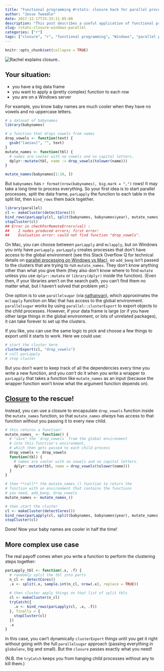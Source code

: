 ```yaml
---
title: "Functional programming #rstats: closure hack for parallel processing on windows!"
author: "Jesse Tweedle"
date: 2017-12-17T15:33:11-05:00
description: "This post describes a useful application of functional programming. Parallel processes on Windows don't have access to the global environment. Closures can encapsulate dependencies in the functions you pass, saving you from missing function errors."
slug: rstats-closure-windows-parallel
categories: ["r"]
tags: ["closure", "r", "functional programming", "Windows", "parallel processing", "babynames"]
---
```

```r
knitr::opts_chunk$set(collapse = TRUE)
```

![Rachel explains closure.](/images/closure.gif).

## Your situation: 

* you have a big data frame
* you want to apply a (pretty complex) function to each row
* you are on a Windows server

For example, you know baby names are much cooler when they have no vowels and no uppercase letters.
``` r
# a dataset of babynames
library(babynames)

# a function that drops vowels from names
drop_vowels <- function(text) {
  gsub("[aeiou]", "", text) 
}
mutate_names <- function(tbl) {
  # names are cooler with no vowels and no capital letters.
  dplyr::mutate(tbl, name := drop_vowels(tolower(name)))
}

mutate_names(babynames[1:10, ])
```

But `babynames` has `r format(nrow(babynames), big.mark = ",")` rows! It may take a long time to process everything.  So your first idea is to start parallel processes, split the data frame, `parLapply` the function to each table in the split list, then `bind_rows` them back together. 

``` r
library(parallel)
cl <- makeCluster(detectCores())
bind_rows(parLapply(cl, split(babynames, babynames$year), mutate_names))
stopCluster(cl)
## Error in checkForRemoteErrors(val) : 
##    2 nodes produced errors; first error: 
##    Evaluation error: could not find function "drop_vowels". 
```

On Mac, you can choose between `parLapply` and `mclapply`, but on Windows you only have `parLapply`. `parLapply` creates processes that don't have access to the global environment (see this Stack Overflow Q for technical details on [parallel processing on Windows vs Mac](https://stackoverflow.com/questions/17196261/understanding-the-differences-between-mclapply-and-parlapply-in-r)), so `add_bang` isn't passed to the clusters that are trying to run `mutate_names`. They don't know anything other than what you give them (they also don't know where to find `mutate` unless you use `dplyr::mutate` or `library(dplyr)` inside the function). (Even then, if your libraries aren't on the search path, you can't find them no matter what, but I haven't solved that problem yet.)

One option is to use `parallelsugar` (via [nathanvan](https://github.com/nathanvan/parallelsugar)), which approximates the `mclapply` function on Mac that has access to the global environment. `parallelsugar` works by using `parallel::clusterExport` to export objects to the child processes. However, if your data frame is large (or if you have other large things in the global environment, or lots of unrelated packages), it can take forever to set up the clusters.

If you like, you can use the same logic to pick and choose a few things to export until it starts to work. Here we could use:

``` r
# start the cluster here
clusterExport(cl, "drop_vowels")
# call parLapply
# stop cluster
```

But you don't want to keep track of all the dependencies every time you write a new function, and you _can't_ do it when you write a wrapper to `parLapply` that takes a function like `mutate_names` as an input (because the wrapper function won't know what the argument function depends on).

## [Closure](http://adv-r.had.co.nz/Functional-programming.html#closures) to the rescue!

Instead, you can use a closure to encapsulate `drop_vowels` function inside the `mutate_names` function, so that `mutate_names` _always_ has access to that function without you passing it to every new child.

``` r
# this returns a function! 
mutate_names_ <- function() { 
  # "save" the `drop_vowels` from the global environment 
  # into this function's environment,
  # which then gets passed to each child process
  drop_vowels <- drop_vowels
  function(tbl) {
    # names are cooler with no vowels and no capital letters.
    dplyr::mutate(tbl, name = drop_vowels(tolower(name)))
  }
}

# then **call** the mutate_names_() function to return the
# function with an environment that contains the functions
# you need, add_bang, drop_vowels
mutate_names <- mutate_names_()

# then start the cluster
cl <- makeCluster(detectCores())
bind_rows(parLapply(cl, split(babynames, babynames$year), mutate_names))
stopCluster(cl)
```

Done! Now your baby names are cooler in half the time!

## More complex use case

The real payoff comes when you write a function to perform the clustering steps together:

``` r
parLapply_tbl <- function(.x, .f) {
  # randomly split the tbl into parts
  n_cl <- detectCores()
  .x <- split(.x, sample.int(n_cl, nrow(.x), replace = TRUE)) 
  
  # then cluster apply things on that list of split tbls
  cl <- makeCluster(n_cl)
  tryCatch({
    .x <- bind_rows(parLapply(cl, .x, .f))
  }, finally = {
    stopCluster(cl)   
  })
  .x
}
```
In this case, you can't dynamically `clusterExport` things until you get it right without going with the full `parallelsugar` approach (passing everything in `globalenv`, big and small). But the `closure` passes exactly what you need!

(N.B. the `tryCatch` keeps you from hanging child processes without any to kill them.)